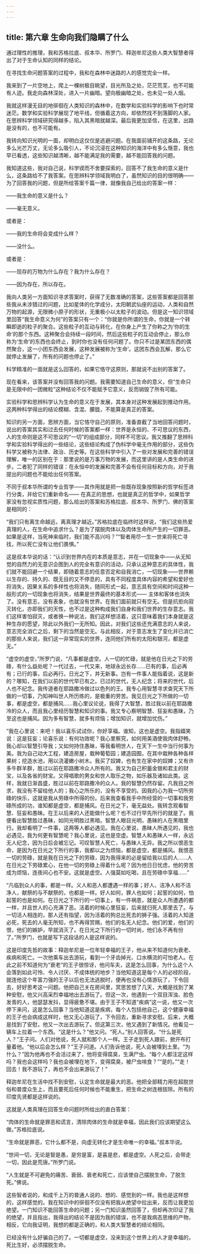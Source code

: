 ```yaml
---
---
---
```

title: 第六章 生命向我们隐瞒了什么
---

通过理性的推理，我和苏格拉底、叔本华、所罗门、释迦牟尼这些人类大智慧者得出了对于生命认知的同样的结论。

在寻找生命问题答案的过程中，我和在森林中迷路的人的感觉完全一样。

我来到了一片空地上，爬上一棵树极目眺望，目光所及之处，茫茫荒芜，也不可能有人迹。我走向森林深处，进入一片幽暗。望向极幽暗之处，也未见一处人烟。

我就这样漫无目的地徘徊在人类知识的森林中，在数学和实验科学的影响下也时常迷茫。数学和实验科学展现了地平线，但循着这方向，却依然找不到落脚的人家。在思辨科学领域研究得越多，陷入其黑暗就越深。最后我更加坚信，在这里，出路是没有的，也不可能有。

我转向知识光明的一面，却明白这仅仅是逃避问题。在我面前铺开的这条路，无论多么光芒万丈，无论多么吸引人，不论沉浸在这种知识的海洋中有多么惬意，我也早已看透，这些知识越清晰，越不能满足我的需要，越不能回答我的问题。

我知道这些，我对自己说，科学锲而不舍要探索的，回答不了我生命的意义是什么，这条路给不了我答案。在思辨科学领域我明白了，虽然知识的目的很明确——为了回答我的问题，但是所给答案千篇一律，就像我自己给出的答案一样：

——我生命的意义是什么？

——毫无意义。

或者是：

——我的生命将会变成什么样？

——没什么。

或者是：

——现存的万物为什么存在？我为什么存在？

——因为存在，所以存在。

我向人类另一方面知识寻求答案时，获得了无数准确的答案，这些答案都是回答那些我从未涉猎过的问题，比如星体的化学成分，太阳朝武仙座的运动，人类和自然万物的起源，无限微小原子的形状，无重极小以太粒子的波动。但是这一知识领域里回答“我生命意义为何”的答案只有一个：“你就是你所谓的生命，你就是一个转瞬即逝的粒子的聚合。这些粒子的互动与转化，在你身上产生了你称之为‘你的生命’的那个东西。这种聚合会持续一段时间，然后这些粒子的互动会停止，那么你称为‘生命’的东西也会终止，到时你也没有任何问题了。你只不过是某团东西的偶然聚合，这一小团东西会发展，这种发展被称为‘生命’。这团东西会瓦解，那么它就停止发展了，所有的问题也停止了。”

科学精准的一面就是这么回答的，如果它恪守这原则，那就说不出别的答案了。

现在看来，该答案并没有回答我的问题。我需要知道自己生命的意义，但“生命只是无限中的一团微粒”这种结论不仅不能赋予它意义，反而销毁了所有可能。

实验科学和思辨科学认为生命的意义在于发展，其本身对这种发展起到推动作用。这两种科学得出的结论模糊、含混、朦胧，不能算是真正的答案。

知识的另一方面，思辨方面，当它恪守自己的原则，准备直截了当地回答问题时，说出的答案其实和过去任何时候的答案都一样：世界是永恒的、不可思议的东西，人的生命则是这不可思议的“一切”的组成部分，同样不可思议。我又推翻了思辨科学和实验科学得出的一些结论，这些结论构成了伪科学中毫无作用的部分，这些伪科学又被称为法律、政治、历史等。在这些科学中引入了一些对发展和完善的错误理解，唯一的区别在于：那里说的是万事万物的发展，而这里讲的是人类生命的进步。二者犯了同样的错误：在永恒中的发展和完善不会有任何目标和方向，对于我提出的问题也不能给出任何答案。

不同于叔本华所谓的专业哲学——其作用就是把一些既存现象按照新的哲学标签进行分类，并给它们重新命名—— 在真正的思想，也就是真正的哲学中，如果哲学家没有忽视实质性问题，那么给出的答案和苏格拉底、叔本华、所罗门、佛的答案是相同的：

“我们只有离生命越远，离真理才越近。”苏格拉底在临终时这样说，“我们这些热爱真理的人，在生命中追求什么？是为了摆脱肉体以及肉体生命所产生的一切罪恶。如果是这样，当死神来临时，我们能不高兴吗？”“智者用尽一生一世来将死亡寻找，所以死亡没有让他们畏惧。”

这是叔本华说的话：“认识到世界内在的本质是意志，并在一切现象中——从无知觉的自然力的无意识企图到人的完全有意识的活动，只承认这种意志的具体性，我们就不能回避一个结果，即随着意志的任意否定和自我消亡，一切现象——世界赖以生存的、持久的、既无目的又不停息的，具有不同程度具体内容的希望和爱好也将消失，因果关系的多样性也将消失，随同形式一起，意志具有空间和时间这种一般形式的一切现象也将消失，结果是世界最终的基本形式—— 主体和客体也消失了。没有意志，没有表象，也就没有世界。在我们面前就只有空无。但是抗拒向寂灭转化，亦即我们的天性，也不过是这种构成我们自身和我们世界的生存意志。我们这样害怕寂灭，或者换一种说法，我们这样想活着，这只意味着我们本身就是这种生存的愿望，除此以外我们一无所知。因此，对我们这些还充满意志的人来说，意志完全消亡之后，剩下的当然是空无。与此相反，对于意志发生了变化并已消亡的那些人来说，我们这一非常现实的世界，连同他们所有的太阳和银河，都是虚无。”

“虚空的虚空，”所罗门说，“凡事都是虚空。人一切的忙碌，就是他在日光之下的劳碌，有什么益处呢？一代过去，一代又来，地球永远长存……已有的事，后必再有；已行的事，后必再行。日光之下，并无新事。岂有一件事人能指着说，这是新的？哪知，在我们以前的世代早已有之。已过的世代，无人纪念；将来的世代，后人也不纪念。我传道者在耶路撒冷做过以色列的王。我专心用智慧寻求查究天下所做的一切事，乃知神叫世人所历练的，是极重的劳苦。我见日光之下所做的一切事，都是虚空，都是捕风……我心里议论说，我得了大智慧，胜过我以前在耶路撒冷的众人，而且我心里经历智慧和知识的事。我又专心察明智慧、狂妄和愚昧，乃至这也是捕风。因为多有智慧，就多有烦恼；增加知识，就增加忧伤。”

“我在心里说：来吧！我以喜乐试试你，你好享福。谁知，这也是虚空。我指嬉笑说：这是狂妄；论喜乐说：有何功效呢？我心里察究，如何用美酒使我肉体舒畅，我心却以智慧引导我；又如何持住愚昧，等我看明世人，在天下一生中当行何事为美。我为自己动大工程，建造房屋，栽种葡萄园；建造园囿，在其中栽种各种各样果树；挖造水池，用以浇灌嫩小树木。我买了奴婢，也有生在家中的奴婢；又有许多牛群羊群，胜过以前在耶路撒冷众人所有的。我又为自己积蓄金银和君主的财宝，以及各省的财宝。又得唱歌的男女和世人取乐之物，如乐器及诸如此类。这样，我就日渐昌盛，胜过以前在耶路撒冷的众人。我的智慧仍然存留。凡我目之所求，我没有不留给他人的；我心之所乐的，没有不享受的。因我的心为我一切所劳碌的快乐，这就是我从劳碌中所得的份。后来我查看我手中所经营的一切事和我劳碌所成的功，谁知都是虚空，都是捕风。在日光之下，毫无益处。我转念观看智慧、狂妄和愚昧。在王以后来的人还能做什么呢？也不过行早先所行的就是了。我便看出智慧胜过愚昧，如同光明胜过黑暗。智慧人眼目光明，愚昧的人在黑暗里行。我却看明了一件事，这两等人都必遇见。我在心里说，愚昧人所遇见的，我也必遇见，我为何更有智慧呢？我心里说，这也是空虚。智慧人和愚昧人一样，永远无人纪念，因为日后会被忘记。可叹智慧人死亡，与愚昧人无异。我之所以恨恶生命，是因为在日光之下所行的事，我都以之为烦恼，都是虚空，都是捕风。我恨恶一切的劳碌，就是我在日光之下的劳碌，因为我得来的必是留给我以后的人……人在日光之下劳碌累心，在他一切的劳碌上得着什么呢？因为他日日忧虑，他的劳苦成为烦恼，连夜间心也不安。这就是虚空。人强莫如吃喝，且在劳碌中享福……”

“凡临到众人的事，都是一样。义人和恶人都遭遇一样的事；好人、洁净人和不洁净人，献祭的与不献祭的，也都是一样。好人如何，罪人也如何；起誓的如何，怕起誓的也是如何。在日光之下所行的一切事上，有一件祸患，就是众人所遭遇的都一样，并且世人的心充满了恶。活着的时候心里狂妄，后来就归死人那里去了。与一切活人相连的，那人还有指望，因为活着的狗总比死去的狮子强。活着的人知道必死，死去的人毫无所知，也不再得赏赐，他们的名无人纪念。他们的爱，他们的恨，他们的嫉妒，早就消灭了。在日光之下所行的一切时尚，他们永不再有份了。”所罗门，也就是写下这段话的人是这样说的。

这是印度先哲的故事：释迦牟尼是一位年轻幸福的王子，他从来不知道何为衰老、疾病和死亡。一次他乘车出去游玩，看到一个牙齿掉光、口水横流的可怕老人。在此之前不知道何为“衰老”的王子很惊讶，他问车夫，这是怎么回事，为什么这个人会落到如此可怜、令人讨厌、不成体统的地步？当他知道这是每个人的必经阶段，就连他这个年富力强的王子以后也无法逃脱时，便再也没有心情游玩了，下令回去，好好思考这一问题。他把自己关在房间里，冥思苦想了几天，大概是找到了某种安慰，他又兴高采烈幸福地出去游玩了。但这一次，他遇到一个双目浑浊、脸色发青的人，他瑟瑟发抖，显得疲惫不堪。由于王子不知道“疾病”这一说，他又一次停下来问，这是怎么回事？当他知道这是疾病，每个人包括他自己，这个健康幸福的王子也会病成这样时，他又无心游玩了，下令回去，重新寻求安慰。后来，大概是找到了安慰，他又一次出去游玩了。但这第三次，他又遇到了新情况。他看见一辆车上拉着一个东西。“这是什么？”他又问。“死人。”别人回答说。“什么是死人？”王子问。人们对他说，死人就和那个人一样。王子走到死人跟前，掀开布打量着他。“他以后会怎么样？”王子问道。人们告诉他说，死人会被埋到土里。“为什么？”因为他再也不会活过来了，他将变得腐臭，生满尸虫。“每个人都注定这样吗？我也会这样吗？我也会被埋在地下，变得腐臭，被尸虫啃食？”“是的。”“走！回去！我不游玩了，再也不会出来游玩了！”

释迦牟尼在生活中找不到安慰，认定生命就是最大的恶。他把全部精力用在超脱世俗和普度众生上，而且要死后任何时候也不能重生，把生命之树连根拔除。所有的印度先贤都是这样说的。

这就是人类真理在回答生命问题时所给出的直白答案：

“肉体的生命就是罪恶和谎言，清除肉体的生命就是幸福，因此我们应该期望这么做。”苏格拉底说。

“生命就是罪恶，它什么都不是，向虚无转化才是生命唯一的幸福。”叔本华说。

“世间一切，无论是智是愚，是穷是富，是喜是悲，都是虚空。人死之后，会带走一切，因此是荒唐。”所罗门说。

“人生就是不可避免的痛苦、衰弱、衰老和死亡，应该使自己摆脱生命，了脱生死。”佛说。

这些智者说的，和成千上万的普通人说的、想的、感觉到的一样。我也是这样想的，这样感觉的。我在知识中的徘徊不仅没有把我从绝望中拉出来，反而让我更加绝望。一门知识不能回答生命的问题；另一门知识虽然回答了，但却再次印证了我的绝望，并且指出，我得出的结论不是因为我的错误，也不是我病态思维的产物，相反，它向我证明，我想的都是正确的，和人类大智慧者的结论相同。

已经没有什么好骗自己的了。一切都是虚空，没来到这个世界上的人才是幸福的，死比生好，必须摆脱生命。